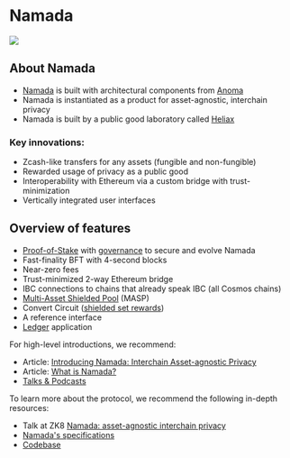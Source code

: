 # Namada

![](/images/Namada_Full_RGB_Yellow.png)

## About Namada

- [Namada](https://namada.net/) is built with architectural components from [Anoma](https://anoma.net)
- Namada is instantiated as a product for asset-agnostic, interchain privacy
- Namada is built by a public good laboratory called [Heliax](https://heliax.dev)

### Key innovations:

- Zcash-like transfers for any assets (fungible and non-fungible)
- Rewarded usage of privacy as a public good
- Interoperability with Ethereum via a custom bridge with trust-minimization
- Vertically integrated user interfaces

## Overview of features

- [Proof-of-Stake](./proof-of-stake) with [governance](./governance) to secure and evolve Namada
- Fast-finality BFT with 4-second blocks
- Near-zero fees
- Trust-minimized 2-way Ethereum bridge
- IBC connections to chains that already speak IBC (all Cosmos chains)
- [Multi-Asset Shielded Pool](./users/shielded-transfers) (MASP)
- Convert Circuit ([shielded set rewards](./users/shielded-rewards))
- A reference interface
- [Ledger](./wallet/hardware-wallet) application

For high-level introductions, we recommend:

- Article: [Introducing Namada: Interchain Asset-agnostic Privacy](https://blog.namada.net/introducing-namada-interchain-asset-agnostic-privacy/)
- Article: [What is Namada?](https://blog.namada.net/what-is-namada/)
- [Talks & Podcasts](https://namada.net/talks)

To learn more about the protocol, we recommend the following in-depth resources:

- Talk at ZK8 [Namada: asset-agnostic interchain privacy](https://youtu.be/5K6YxmZPFkE)
- [Namada's specifications](https://specs.namada.net)
- [Codebase](https://github.com/anoma/namada)
